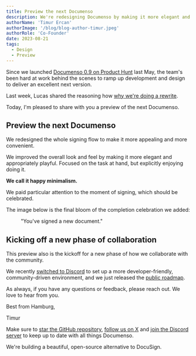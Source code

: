 ```yaml
---
title: Preview the next Documenso
description: We're redesigning Documenso by making it more elegant and appropriately playful. Here's a sneak peek.
authorName: 'Timur Ercan'
authorImage: '/blog/blog-author-timur.jpeg'
authorRole: 'Co-Founder'
date: 2023-08-21
tags:
  - Design
  - Preview
---
```


Since we launched [Documenso 0.9 on Product Hunt](https://producthunt.com/products/documenso#documenso) last May, the team's been hard at work behind the scenes to ramp up development and design to deliver an excellent next version.

Last week, Lucas shared the reasoning how [why we're doing a rewrite](https://esign.ewu-web.de//blog/why-were-doing-a-rewrite).

Today, I'm pleased to share with you a preview of the next Documenso.

## Preview the next Documenso

We redesigned the whole signing flow to make it more appealing and more convenient.

We improved the overall look and feel by making it more elegant and appropriately playful. Focused on the task at hand, but explicitly enjoying doing it.

**We call it happy minimalism.**

We paid particular attention to the moment of signing, which should be celebrated.

The image below is the final bloom of the completion celebration we added:

<figure>
  <MdxNextImage
    src="/blog/blog-fig-preview-documenso.webp"
    width="2000"
    height="1268"
    alt="Figure 1"
  />

  <figcaption className="text-center">"You've signed a new document."</figcaption>
</figure>

## Kicking off a new phase of collaboration

This preview also is the kickoff for a new phase of how we collaborate with the community.

We recently [switched to Discord](https://esign.ewu-web.de//blog/switching-from-slack-to-discord) to set up a more developer-friendly, community-driven environment, and we just released the [public roadmap](https://documen.so/launches).

As always, if you have any questions or feedback, please reach out. We love to hear from you.

Best from Hamburg,

Timur

Make sure to [star the GitHub repository](https://documen.so/github), [follow us on X](http://documen.so/twitter) and [join the Discord server](https://documen.so/discord) to keep up to date with all things Documenso.

We're building a beautiful, open-source alternative to DocuSign.

